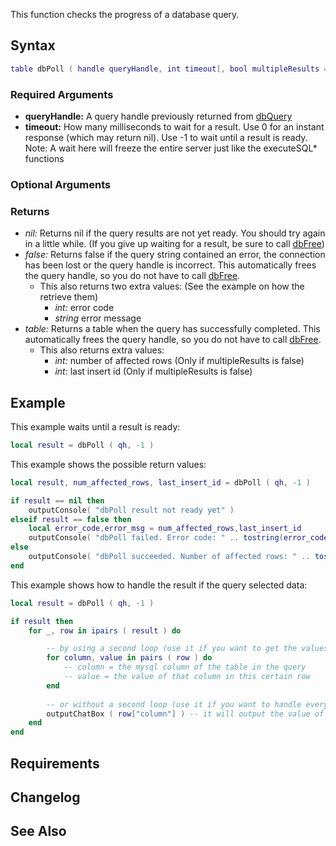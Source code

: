 
{{Server function}}
This function checks the progress of a database query.

==Syntax== 
<syntaxhighlight lang="lua">
table dbPoll ( handle queryHandle, int timeout[, bool multipleResults = false ] )
</syntaxhighlight>
{{OOP||queryHandle:poll}}
===Required Arguments===
*'''queryHandle:''' A query handle previously returned from [[/dbQuery.md|dbQuery]]
*'''timeout:''' How many milliseconds to wait for a result. Use 0 for an instant response (which may return nil). Use -1 to wait until a result is ready. Note: A wait here will freeze the entire server just like the executeSQL* functions

===Optional Arguments===
{{New items|3.0160|1.5.2|
*'''multipleResults:''' Set to true to enable the return values from multiple statements
|7972}}

===Returns===
*''nil:'' Returns nil if the query results are not yet ready. You should try again in a little while. (If you give up waiting for a result, be sure to call [[/dbFree.md|dbFree]])
*''false:'' Returns false if the query string contained an error, the connection has been lost or the query handle is incorrect. This automatically frees the query handle, so you do not have to call [[/dbFree.md|dbFree]].
** This also returns two extra values: (See the example on how the retrieve them)
***''int:'' error code
***''string'' error message
*''table:'' Returns a table when the query has successfully completed. This automatically frees the query handle, so you do not have to call [[/dbFree.md|dbFree]].
** This also returns extra values:
***''int:'' number of affected rows (Only if multipleResults is false)
***''int:'' last insert id (Only if multipleResults is false)

==Example==
This example waits until a result is ready:
<syntaxhighlight lang="lua">
local result = dbPoll ( qh, -1 )
</syntaxhighlight>

This example shows the possible return values:
<syntaxhighlight lang="lua">
local result, num_affected_rows, last_insert_id = dbPoll ( qh, -1 )

if result == nil then
    outputConsole( "dbPoll result not ready yet" )
elseif result == false then
    local error_code,error_msg = num_affected_rows,last_insert_id
    outputConsole( "dbPoll failed. Error code: " .. tostring(error_code) .. "  Error message: " .. tostring(error_msg) )
else
    outputConsole( "dbPoll succeeded. Number of affected rows: " .. tostring(num_affected_rows) .. "  Last insert id: " .. tostring(last_insert_id) )
end
</syntaxhighlight>

This example shows how to handle the result if the query selected data:
<syntaxhighlight lang="lua">
local result = dbPoll ( qh, -1 )

if result then
    for _, row in ipairs ( result ) do

        -- by using a second loop (use it if you want to get the values of all columns the query selected):
        for column, value in pairs ( row ) do
            -- column = the mysql column of the table in the query
            -- value = the value of that column in this certain row
        end
		
        -- or without a second loop (use it if you want to handle every value in a special way):
        outputChatBox ( row["column"] ) -- it will output the value of the column "column" in this certain row
    end
end
</syntaxhighlight>


{{New items|3.0153|1.5.2|
This example shows how to handle the result of a multiple statement query: (See [[/dbConnect.md|dbConnect]] option '''multi_statements''')
<syntaxhighlight lang="lua">
local multiResults = dbPoll ( qh, -1, true )

if multiResults then
    for sidx, statementResult in ipairs ( multiResults ) do
        local resultRows, numAffectedRows, lastInsertId = unpack(statementResult)
        for ridx, row in ipairs ( resultRows ) do
            for column, value in pairs ( row ) do
                outputDebugString( ""
                        .. " statement#" .. sidx
                        .. " row#" .. ridx
                        .. " column:" .. tostring(column)
                        .. " value:" .. tostring(value)
                        )
            end
        end
    end
end
</syntaxhighlight>
|7972}}

==Requirements==
{{Requirements|1.1.1-9.03328|n/a}}

==Changelog==
{{ChangelogHeader}}
{{ChangelogItem|1.3.4-9.05862|Added 'last insert id' return value}}
{{ChangelogItem|1.5.2-9.07972|Added 'multipleResults' argument}}

==See Also==
{{Registry_functions}}